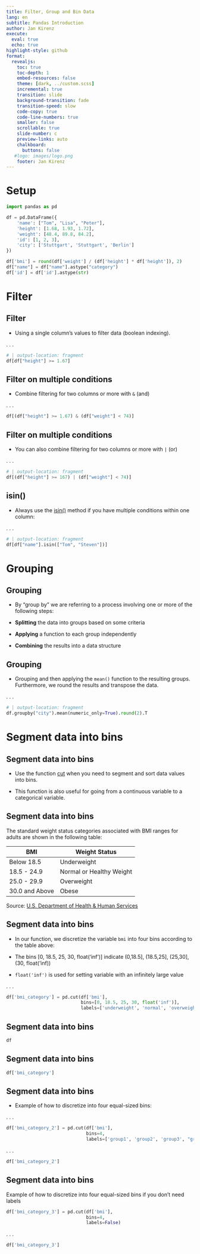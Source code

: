 ```yaml
---
title: Filter, Group and Bin Data
lang: en
subtitle: Pandas Introduction
author: Jan Kirenz
execute:
  eval: true
  echo: true
highlight-style: github
format:
  revealjs: 
    toc: true
    toc-depth: 1
    embed-resources: false
    theme: [dark, ../custom.scss]  
    incremental: true
    transition: slide
    background-transition: fade
    transition-speed: slow
    code-copy: true
    code-line-numbers: true
    smaller: false
    scrollable: true
    slide-number: c
    preview-links: auto
    chalkboard: 
      buttons: false
   #logo: images/logo.png
    footer: Jan Kirenz
---
```


# Setup


```python
import pandas as pd

df = pd.DataFrame({
    'name': ["Tom", "Lisa", "Peter"],
    'height': [1.68, 1.93, 1.72],
    'weight': [48.4, 89.8, 84.2],
    'id': [1, 2, 3],
    'city': ['Stuttgart', 'Stuttgart', 'Berlin']
})

df['bmi'] = round(df['weight'] / (df['height'] * df['height']), 2)
df["name"] = df["name"].astype("category")
df['id'] = df['id'].astype(str)
```


# Filter 


## Filter 

- Using a single column’s values to filter data (boolean indexing).

. . .

```python
# | output-location: fragment
df[df["height"] >= 1.67]
```

## Filter on multiple conditions


- Combine filtering for two columns or more with `&` (and)

. . .

```python
df[(df["height"] >= 1.67) & (df["weight"] < 74)]
```

## Filter on multiple conditions


- You can also combine filtering for two columns or more with `|` (or)

. . .

```python
# | output-location: fragment
df[(df["height"] >= 167) | (df["weight"] < 74)]
```

## isin()

- Always use the [isin()](https://pandas.pydata.org/docs/reference/api/pandas.Series.isin.html#pandas.Series.isin) method if you have multiple conditions within one column:

. . .

```python
# | output-location: fragment
df[df["name"].isin(["Tom", "Steven"])]
```

# Grouping

## Grouping

- By “group by” we are referring to a process involving one or more of the following steps:

- **Splitting** the data into groups based on some criteria

- **Applying** a function to each group independently

- **Combining** the results into a data structure

## Grouping

- Grouping and then applying the `mean()` function to the resulting groups. Furthermore, we round the results and transpose the data.

. . .

```python
# | output-location: fragment
df.groupby("city").mean(numeric_only=True).round(2).T
```

# Segment data into bins

## Segment data into bins

- Use the function [cut](https://pandas.pydata.org/docs/reference/api/pandas.cut.html) when you need to segment and sort data values into bins. 

- This function is also useful for going from a continuous variable to a categorical variable. 

## Segment data into bins {.smaller}

The standard weight status categories associated with BMI ranges for adults are shown in the following table:

BMI	| Weight Status
---| ---
Below 18.5 |	Underweight
18.5 - 24.9 |	Normal or Healthy Weight
25.0 - 29.9 |	Overweight
30.0 and Above |	Obese

Source: [U.S. Department of Health & Human Services](https://www.cdc.gov/healthyweight/assessing/bmi/adult_bmi/index.html)


## Segment data into bins {.smaller}


- In our function, we discretize the variable `bmi` into four bins according to the table above:

- The bins [0, 18.5, 25, 30, float('inf')] indicate (0,18.5], (18.5,25], (25,30], (30, float('inf))

- `float('inf')` is used for setting  variable with an infinitely large value

. . .

```python
df['bmi_category'] = pd.cut(df['bmi'],
                            bins=[0, 18.5, 25, 30, float('inf')],
                            labels=['underweight', 'normal', 'overweight', "obese"])
```

## Segment data into bins


```python
df
```

## Segment data into bins


```python
df['bmi_category']
```

## Segment data into bins


- Example of how to discretize into four equal-sized bins:

. . .

```python
df['bmi_category_2'] = pd.cut(df['bmi'],
                              bins=4,
                              labels=['group1', 'group2', 'group3', "group4"])
```

. . .

```python
df['bmi_category_2']
```


## Segment data into bins 


Example of how to discretize into four equal-sized bins if you don't need labels

```python
df['bmi_category_3'] = pd.cut(df['bmi'],
                              bins=4,
                              labels=False)
```

. . .

```python
df['bmi_category_3']
```

